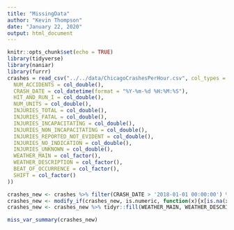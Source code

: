 ```yaml
---
title: "MissingData"
author: "Kevin Thompson"
date: "January 22, 2020"
output: html_document
---
```


```r
knitr::opts_chunk$set(echo = TRUE)
library(tidyverse)
library(naniar)
library(furrr)
crashes = read_csv("../../data/ChicagoCrashesPerHour.csv", col_types = cols_only(
  NUM_ACCIDENTS = col_double(),
  CRASH_DATE = col_datetime(format = "%Y-%m-%d %H:%M:%S"),
  HIT_AND_RUN_I = col_double(),
  NUM_UNITS = col_double(),
  INJURIES_TOTAL = col_double(),
  INJURIES_FATAL = col_double(),
  INJURIES_INCAPACITATING = col_double(),
  INJURIES_NON_INCAPACITATING = col_double(),
  INJURIES_REPORTED_NOT_EVIDENT = col_double(),
  INJURIES_NO_INDICATION = col_double(),
  INJURIES_UNKNOWN = col_double(),
  WEATHER_MAIN = col_factor(),
  WEATHER_DESCRIPTION = col_factor(),
  BEAT_OF_OCCURRENCE = col_factor(),
  SHIFT = col_factor()
))

```


```r
crashes_new <- crashes %>% filter(CRASH_DATE > '2018-01-01 00:00:00') %>% complete(CRASH_DATE, SHIFT, BEAT_OF_OCCURRENCE)
crashes_new <- modify_if(crashes_new, is.numeric, function(x){x[is.na(x)] <- 0})
crashes_new <- crashes_new %>% tidyr::fill(WEATHER_MAIN, WEATHER_DESCRIPTION, .direction = "down")
```



```r
miss_var_summary(crashes_new)
```
